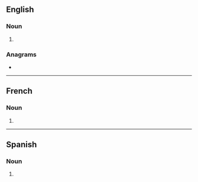 ==English==

===Noun===
{{head|en|noun form}}

# {{plural of|intro|lang=en}}

===Anagrams===
* {{anagrams|en|a=inorst|Ritson|in sort|nitros|tonirs|trions}}

----

==French==

===Noun===
{{head|fr|noun plural form|g=f}}

# {{plural of|intro|lang=fr}}

----

==Spanish==

===Noun===
{{head|es|noun form|g=f-p}}

# {{plural of|intro|lang=es}}